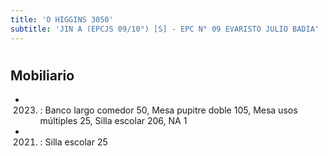 ```yaml
---
title: 'O HIGGINS 3050'
subtitle: 'JIN A (EPCJS 09/10°) [S] - EPC N° 09 EVARISTO JULIO BADIA'
---
```


#


## Mobiliario

*  (2023) : Banco largo comedor 50, Mesa pupitre doble 105, Mesa usos múltiples 25, Silla escolar 206, NA 1 

*  (2021) : Silla escolar 25 



